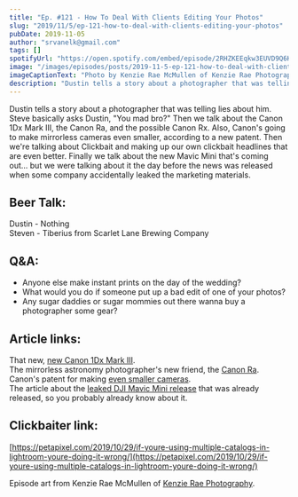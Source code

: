 ```yaml
---
title: "Ep. #121 - How To Deal With Clients Editing Your Photos"
slug: "2019/11/5/ep-121-how-to-deal-with-clients-editing-your-photos"
pubDate: 2019-11-05
author: "srvanelk@gmail.com"
tags: []
spotifyUrl: "https://open.spotify.com/embed/episode/2RHZKEEqkw3EUVD9Q6KGVf?utm_source=generator"
image: "/images/episodes/posts/2019-11-5-ep-121-how-to-deal-with-clients-editing-your-photos/Kenzi+Rae+McMullen+-+1.webp"
imageCaptionText: "Photo by Kenzie Rae McMullen of Kenzie Rae Photography. (links below)"
description: "Dustin tells a story about a photographer that was telling lies about him. Steve basically asks Dustin, 'You mad bro?' Then we talk about the Canon 1Dx Mark III, the Canon Ra, and the possible Canon Rx. Also, Canon's going to make mirrorless cameras even smaller, according to a new patent. Then we're talking about Clickbait and making up our own clickbait headlines that are even better. Finally we talk about the new Mavic Mini that's coming out... but we were talking about it the day before the news was released when some company accidentally leaked the marketing materials."
---
```


Dustin tells a story about a photographer that was telling lies about him. Steve basically asks Dustin, "You mad bro?" Then we talk about the Canon 1Dx Mark III, the Canon Ra, and the possible Canon Rx. Also, Canon's going to make mirrorless cameras even smaller, according to a new patent. Then we're talking about Clickbait and making up our own clickbait headlines that are even better. Finally we talk about the new Mavic Mini that's coming out... but we were talking about it the day before the news was released when some company accidentally leaked the marketing materials.

## Beer Talk:  
Dustin - Nothing  
Steven - Tiberius from Scarlet Lane Brewing Company

## Q&A:
- Anyone else make instant prints on the day of the wedding?
- What would you do if someone put up a bad edit of one of your photos?
- Any sugar daddies or sugar mommies out there wanna buy a photographer some gear?

## Article links:
That new, [new Canon 1Dx Mark III](https://petapixel.com/2019/10/25/the-canon-1dx-mark-iii-is-shaping-up-to-be-a-killer-mirrorless-camera/).  
The mirrorless astronomy photographer's new friend, the [Canon Ra](https://www.digitalcameraworld.com/news/canon-eos-ra-leak-canon-accidentally-confirms-its-mirrorless-astro-camera).  
Canon's patent for making [even smaller cameras](https://www.techradar.com/news/canon-creating-even-smaller-mirrorless-cameras-new-patent-reveals).  
The article about the [leaked DJI Mavic Mini release](https://www.engadget.com/2019/10/28/dji-mavic-mini-drone-leak-photos-price/?guccounter=1) that was already released, so you probably already know about it.

## Clickbaiter link:  
[https://petapixel.com/2019/10/29/if-youre-using-multiple-catalogs-in-lightroom-youre-doing-it-wrong/](https://petapixel.com/2019/10/29/if-youre-using-multiple-catalogs-in-lightroom-youre-doing-it-wrong/)

Episode art from Kenzie Rae McMullen of [Kenzie Rae Photography](http://kenzieraephotography.com/).
